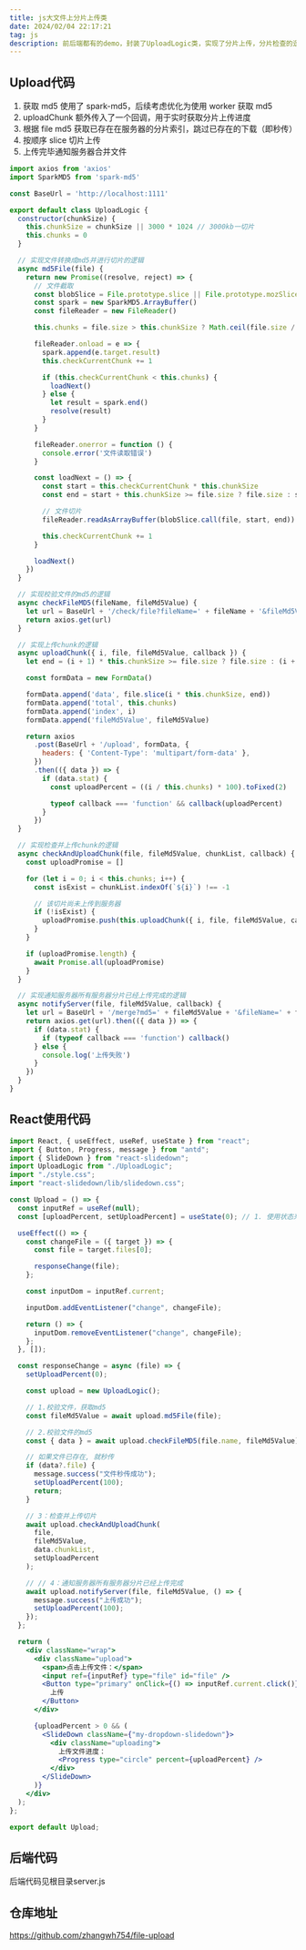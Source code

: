 ```yaml
---
title: js大文件上分片上传类
date: 2024/02/04 22:17:21
tag: js
description: 前后端都有的demo，封装了UploadLogic类，实现了分片上传，分片检查的逻辑，支持秒传。
---
```


## Upload代码

1. 获取 md5 使用了 spark-md5，后续考虑优化为使用 worker 获取 md5
2. uploadChunk 额外传入了一个回调，用于实时获取分片上传进度
3. 根据 file md5 获取已存在在服务器的分片索引，跳过已存在的下载（即秒传）
4. 按顺序 slice 切片上传
5. 上传完毕通知服务器合并文件

```js
import axios from 'axios'
import SparkMD5 from 'spark-md5'

const BaseUrl = 'http://localhost:1111'

export default class UploadLogic {
  constructor(chunkSize) {
    this.chunkSize = chunkSize || 3000 * 1024 // 3000kb一切片
    this.chunks = 0
  }

  // 实现文件转换成md5并进行切片的逻辑
  async md5File(file) {
    return new Promise((resolve, reject) => {
      // 文件截取
      const blobSlice = File.prototype.slice || File.prototype.mozSlice || File.prototype.webkitSlice
      const spark = new SparkMD5.ArrayBuffer()
      const fileReader = new FileReader()

      this.chunks = file.size > this.chunkSize ? Math.ceil(file.size / this.chunkSize) : 1 // 总分片数量

      fileReader.onload = e => {
        spark.append(e.target.result)
        this.checkCurrentChunk += 1

        if (this.checkCurrentChunk < this.chunks) {
          loadNext()
        } else {
          let result = spark.end()
          resolve(result)
        }
      }

      fileReader.onerror = function () {
        console.error('文件读取错误')
      }

      const loadNext = () => {
        const start = this.checkCurrentChunk * this.chunkSize
        const end = start + this.chunkSize >= file.size ? file.size : start + this.chunkSize

        // 文件切片
        fileReader.readAsArrayBuffer(blobSlice.call(file, start, end))

        this.checkCurrentChunk += 1
      }

      loadNext()
    })
  }

  // 实现校验文件的md5的逻辑
  async checkFileMD5(fileName, fileMd5Value) {
    let url = BaseUrl + '/check/file?fileName=' + fileName + '&fileMd5Value=' + fileMd5Value
    return axios.get(url)
  }

  // 实现上传chunk的逻辑
  async uploadChunk({ i, file, fileMd5Value, callback }) {
    let end = (i + 1) * this.chunkSize >= file.size ? file.size : (i + 1) * this.chunkSize

    const formData = new FormData()

    formData.append('data', file.slice(i * this.chunkSize, end))
    formData.append('total', this.chunks)
    formData.append('index', i)
    formData.append('fileMd5Value', fileMd5Value)

    return axios
      .post(BaseUrl + '/upload', formData, {
        headers: { 'Content-Type': 'multipart/form-data' },
      })
      .then(({ data }) => {
        if (data.stat) {
          const uploadPercent = ((i / this.chunks) * 100).toFixed(2)

          typeof callback === 'function' && callback(uploadPercent)
        }
      })
  }

  // 实现检查并上传chunk的逻辑
  async checkAndUploadChunk(file, fileMd5Value, chunkList, callback) {
    const uploadPromise = []

    for (let i = 0; i < this.chunks; i++) {
      const isExist = chunkList.indexOf(`${i}`) !== -1

      // 该切片尚未上传到服务器
      if (!isExist) {
        uploadPromise.push(this.uploadChunk({ i, file, fileMd5Value, callback }))
      }
    }

    if (uploadPromise.length) {
      await Promise.all(uploadPromise)
    }
  }

  // 实现通知服务器所有服务器分片已经上传完成的逻辑
  async notifyServer(file, fileMd5Value, callback) {
    let url = BaseUrl + '/merge?md5=' + fileMd5Value + '&fileName=' + file.name + '&size=' + file.size
    return axios.get(url).then(({ data }) => {
      if (data.stat) {
        if (typeof callback === 'function') callback()
      } else {
        console.log('上传失败')
      }
    })
  }
}
```

## React使用代码
``` jsx
import React, { useEffect, useRef, useState } from "react";
import { Button, Progress, message } from "antd";
import { SlideDown } from "react-slidedown";
import UploadLogic from "./UploadLogic";
import "./style.css";
import "react-slidedown/lib/slidedown.css";

const Upload = () => {
  const inputRef = useRef(null);
  const [uploadPercent, setUploadPercent] = useState(0); // 1. 使用状态来存储上传进度

  useEffect(() => {
    const changeFile = ({ target }) => {
      const file = target.files[0];

      responseChange(file);
    };

    const inputDom = inputRef.current;

    inputDom.addEventListener("change", changeFile);

    return () => {
      inputDom.removeEventListener("change", changeFile);
    };
  }, []);

  const responseChange = async (file) => {
    setUploadPercent(0);

    const upload = new UploadLogic();

    // 1.校验文件，获取md5
    const fileMd5Value = await upload.md5File(file);

    // 2.校验文件的md5
    const { data } = await upload.checkFileMD5(file.name, fileMd5Value);

    // 如果文件已存在, 就秒传
    if (data?.file) {
      message.success("文件秒传成功");
      setUploadPercent(100);
      return;
    }

    // 3：检查并上传切片
    await upload.checkAndUploadChunk(
      file,
      fileMd5Value,
      data.chunkList,
      setUploadPercent
    );

    // // 4：通知服务器所有服务器分片已经上传完成
    await upload.notifyServer(file, fileMd5Value, () => {
      message.success("上传成功");
      setUploadPercent(100);
    });
  };

  return (
    <div className="wrap">
      <div className="upload">
        <span>点击上传文件：</span>
        <input ref={inputRef} type="file" id="file" />
        <Button type="primary" onClick={() => inputRef.current.click()}>
          上传
        </Button>
      </div>

      {uploadPercent > 0 && (
        <SlideDown className={"my-dropdown-slidedown"}>
          <div className="uploading">
            上传文件进度：
            <Progress type="circle" percent={uploadPercent} />
          </div>
        </SlideDown>
      )}
    </div>
  );
};

export default Upload;
```

## 后端代码
后端代码见根目录server.js

## 仓库地址
https://github.com/zhangwh754/file-upload